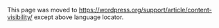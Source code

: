 {{Languages|
{{en|Content_Visibility}}
{{ja|Content_Visibility}}
}}
This page was moved to https://wordpress.org/support/article/content-visibility/ except above language locator.
<!--

__TOC__
Content visibility is about controlling who can see your blog content. WordPress allows you to control the visibility of your posts and [[Pages]] on an individual basis.  By default, all posts and Pages are visible. 

There are several ways to set the visibility for your blog content. You can set it on a per post/Page basis for public, private, or Password Protected, or make the entire blog private and Password Protected through the use of WordPress Plugins.

==Setting Page and Post Visibility ==

Visibility for posts and Pages is set from the '''Edit''' screen. The option is available under the "Publish" option normally found at the top-right of the Edit screen. The screenshot below shows the interface, with the relevant section highlighted in the red rectangle.

[[File:visibility.jpg]]

The default state for post and Page visibility is '''Public'''. Public visibility means that the content will be visible to the outside world as soon as it is published. 

By clicking on the edit link next to '''Visibility: Public''' in the Publish options, you can choose from an expanded selection of visibility options.

[[File:expanded_visibility.jpg]]

The options are:
* '''Public:''' The default, viewable to all.
* '''Password Protected:''' Clicking this radio button followed by "OK" causes a further text box to appear, into which you can enter a password. 
* '''Private:''' This option hides the content from the public completely.

=== Password Protected Content ===

Password Protected content is not immediately visible to the outside world. Instead, visitors will see a prompt similar to this:

[[File:protected_post.jpg]]

The title for your protected entry is shown, along with a password prompt. A visitor to your site must enter the password in the box in order to see the content of the post or Page.

=== Private Content ===

Private content is published only for your eyes, or the eyes of only those with authorization permission levels to see private content. Normal users and visitors will not be aware of private content. It will not appear in the article lists. If a visitor were to guess the URL for your private post, they would still not be able to see your content. You will only see the private content when you are logged into your WordPress blog.

[[File:private_visibility.jpg]]

Once you change the visibility to private, the post or page status changes to "Privately Published" as shown. Private posts are automatically published but not visible to anyone but those with the appropriate permission levels (Editor or Administrator).

'''WARNING:''' If your site has multiple editors or administrators, they will be able to see your protected and private posts in the '''Edit''' screen. They do not need the password to be able to see your protected posts. They can see the private posts in the '''Edit''' posts/Pages list, and are able to modify them, or even make them public. Consider these consequences before making such posts in such a multiple-user environment.

== Hiding The Entire WordPress Blog ==

Currently the functionality to hide your entire blog from public view, or to restrict it to certain users, is not part of the core WordPress product. There are possible plans to introduce this functionality into a later version. 

There are various WordPress Plugins to restrict the visibility such as:
* [https://wordpress.org/plugins/wp-force-login/ Force Login]
* [http://wordpress.org/plugins/pagerestrict/ Page Restrict]
* [http://wordpress.org/plugins/jonradio-private-site/ jonradio Private Site]

Alternatively, you could use the <code>.htaccess</code> to restrict who can visit your web site, but this is beyond the scope of this document.

[[Category:About WordPress]]
[[Category:Getting Started]]
-->